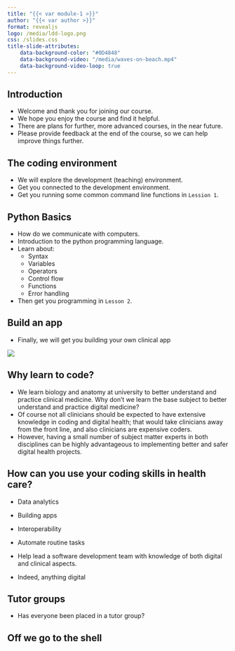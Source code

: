 ```yaml
---
title: "{{< var module-1 >}}"
author: "{{< var author >}}"
format: revealjs
logo: /media/ldd-logo.png
css: /slides.css
title-slide-attributes:
    data-background-color: "#0D4848"
    data-background-video: "/media/waves-on-beach.mp4"
    data-background-video-loop: true
---
```



## Introduction {background-image="/media/welcome-sign.jpg" background-opacity="0.4"}

* Welcome and thank you for joining our course.
* We hope you enjoy the course and find it helpful.
* There are plans for further, more advanced courses, in the near future.
* Please provide feedback at the end of the course, so we can help improve things further.


## The coding environment {background-image="/media/bamboo-woods.jpg" background-opacity="0.2"}

* We will explore the development (teaching) environment.
* Get you connected to the development environment.
* Get you running some common command line functions in `Lession 1`.


## Python Basics {.smaller}

* How do we communicate with computers.
* Introduction to the python programming language.
* Learn about:
    * Syntax
    * Variables
    * Operators
    * Control flow
    * Functions
    * Error handling
* Then get you programming in `Lesson 2`.


## Build an app

* Finally, we will get you building your own clinical app

![](/media/egfr-web-app.png){ fig-align="center" width="max" height="max"}


## Why learn to code? {background-image="/media/why.jpg" background-opacity="0.3"}

* We learn biology and anatomy at university to better understand and practice clinical medicine. Why don't we learn the base subject to better understand and practice digital medicine?
* Of course not all clinicians should be expected to have extensive knowledge in coding and digital health; that would take clinicians away from the front line, and also clinicians are expensive coders.
* However, having a small number of subject matter experts in both disciplines can be highly advantageous to implementing better and safer digital health projects.


## How can you use your coding skills in health care?

* Data analytics
* Building apps
* Interoperability
* Automate routine tasks
* Help lead a software development team with knowledge of both digital and clinical aspects.


* Indeed, anything digital

## Tutor groups {background-image="/media/teacher-and-blackboard.jpg" background-opacity="0.6"}

* Has everyone been placed in a tutor group?

## Off we go to the shell {background-image="/media/horses-galloping.jpg" background-opacity="0.6"}
